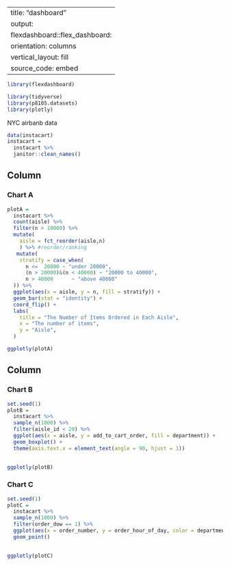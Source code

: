 
---
title: "dashboard"
output: 
  flexdashboard::flex_dashboard:
    orientation: columns
    vertical_layout: fill
    source_code: embed
---

```r
library(flexdashboard)
```


```r
library(tidyverse)
library(p8105.datasets)
library(plotly)

```

NYC airbanb data

```r
data(instacart)
instacart =
  instacart %>% 
  janitor::clean_names()
```




Column {data-width=650}
-----------------------------------------------------------------------

### Chart A

```r
plotA =
  instacart %>%
  count(aisle) %>% 
  filter(n > 10000) %>%
  mutate(
    aisle = fct_reorder(aisle,n)
    ) %>% #reorder/ranking
   mutate(
    stratify = case_when(
      n <=  20000 ~ "under 20000",
      (n > 20000)&(n < 40000) ~ "20000 to 40000",
      n > 40000      ~ "above 40000"
  )) %>% 
  ggplot(aes(x = aisle, y = n, fill = stratify)) +
  geom_bar(stat = "identity") +
  coord_flip() +
  labs(
    title = "The Number of Items Ordered in Each Aisle",
    x = "The number of items",
    y = "Aisle",
  )

ggplotly(plotA) 
```

Column {data-width=350}
-----------------------------------------------------------------------

### Chart B

```r
set.seed(1)
plotB =
  instacart %>%
  sample_n(1000) %>% 
  filter(aisle_id < 20) %>% 
  ggplot(aes(x = aisle, y = add_to_cart_order, fill = department)) +
  geom_boxplot() +
  theme(axis.text.x = element_text(angle = 90, hjust = 1))
 

ggplotly(plotB) 
```

### Chart C

```r
set.seed(1)
plotC =
  instacart %>%
  sample_n(1000) %>% 
  filter(order_dow == 1) %>% 
  ggplot(aes(x = order_number, y = order_hour_of_day, color = department)) +
  geom_point()
 

ggplotly(plotC) 
```